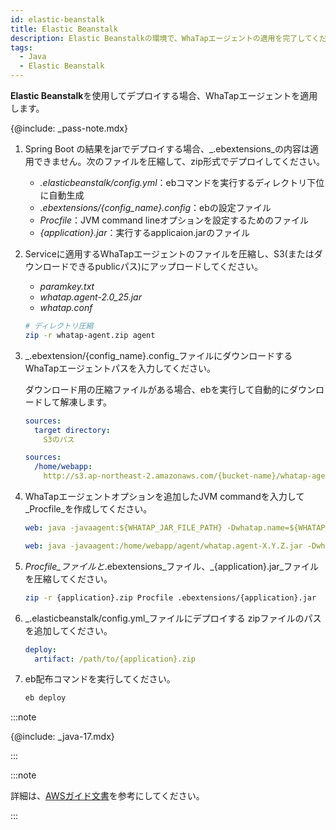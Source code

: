 ```yaml
---
id: elastic-beanstalk
title: Elastic Beanstalk
description: Elastic Beanstalkの環境で、WhaTapエージェントの適用を完了してください。
tags:
  - Java
  - Elastic Beanstalk
---
```


**Elastic Beanstalk**を使用してデプロイする場合、WhaTapエージェントを適用します。 

{@include: _pass-note.mdx}

1.  Spring Boot の結果をjarでデプロイする場合、_.ebextensions_の内容は適用できません。次のファイルを圧縮して、zip形式でデプロイしてください。

    -   _.elasticbeanstalk/config.yml_：ebコマンドを実行するディレクトリ下位に自動生成
    -   _.ebextensions/{config_name}.config_：ebの設定ファイル
    -   _Procfile_：JVM command lineオプションを設定するためのファイル
    -   _{application}.jar_：実行するapplicaion.jarのファイル

2.  Serviceに適用するWhaTapエージェントのファイルを圧縮し、S3(またはダウンロードできるpublicパス)にアップロードしてください。

    -   _paramkey.txt_
    -   _whatap.agent-2.0_25.jar_
    -   _whatap.conf_

    ```bash
    # ディレクトリ圧縮
    zip -r whatap-agent.zip agent
    ```

3.  _.ebextension/{config_name}.config_ファイルにダウンロードするWhaTapエージェントパスを入力してください。

    ダウンロード用の圧縮ファイルがある場合、ebを実行して自動的にダウンロードして解凍します。

    ```yaml title=ebextension/{config_name}.config
    sources:
      target directory:
        S3のパス
    ```

    ```yaml title='Example'
    sources:
      /home/webapp:
        http://s3.ap-northeast-2.amazonaws.com/{bucket-name}/whatap-agent.zip
    ```

4.  WhaTapエージェントオプションを追加したJVM commandを入力して_Procfile_を作成してください。

    ```yaml title='Procfile'
    web: java -javaagent:${WHATAP_JAR_FILE_PATH} -Dwhatap.name=${WHATAP_NAME} -Dwhatap.okind=${WHATAP_OKIND_NAME} -Dwhatap.server.home=${APPLICAION_PATH} -Dwhatap.conf.path=${WHATAP_HOME} -jar ${APPLICAIONT}.jar
    ```

    ```yaml title='Example'
    web: java -javaagent:/home/webapp/agent/whatap.agent-X.Y.Z.jar -Dwhatap.name=bootTest -Dwhatap.okind=test -Dwhatap.server.home=/var/app/current -Dwhatap.conf.path=/home/webapp/agent -jar whatap-boot-test.jar
    ```

5.  _Procfile_ファイルと_.ebextensions_ファイル、_{application}.jar_ファイルを圧縮してください。

    ```bash
    zip -r {application}.zip Procfile .ebextensions/{application}.jar
    ```

6.  _.elasticbeanstalk/config.yml_ファイルにデプロイする zipファイルのパスを追加してください。

    ```yaml
    deploy:
      artifact: /path/to/{application}.zip
    ```

7.  eb配布コマンドを実行してください。

    ```bash
    eb deploy
    ```

:::note

{@include: _java-17.mdx}

:::

:::note

詳細は、[AWSガイド文書](https://docs.aws.amazon.com/ko_kr/elasticbeanstalk/latest/dg/Welcome.html)を参考にしてください。

:::
